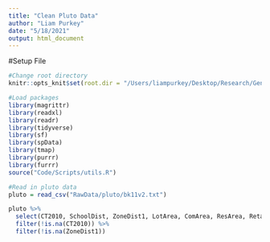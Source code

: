 ```yaml
---
title: "Clean Pluto Data"
author: "Liam Purkey"
date: "5/18/2021"
output: html_document
---
```


#Setup File

```r
#Change root directory
knitr::opts_knit$set(root.dir = "/Users/liampurkey/Desktop/Research/Gentrification")
```

```r
#Load packages
library(magrittr)
library(readxl)
library(readr)
library(tidyverse)
library(sf)
library(spData)
library(tmap)
library(purrr)
library(furrr)
source("Code/Scripts/utils.R")
```

```r
#Read in pluto data
pluto = read_csv("RawData/pluto/bk11v2.txt")
```

```r
pluto %>%
  select(CT2010, SchoolDist, ZoneDist1, LotArea, ComArea, ResArea, RetailArea) %>%
  filter(!is.na(CT2010)) %>%
  filter(!is.na(ZoneDist1))
```

